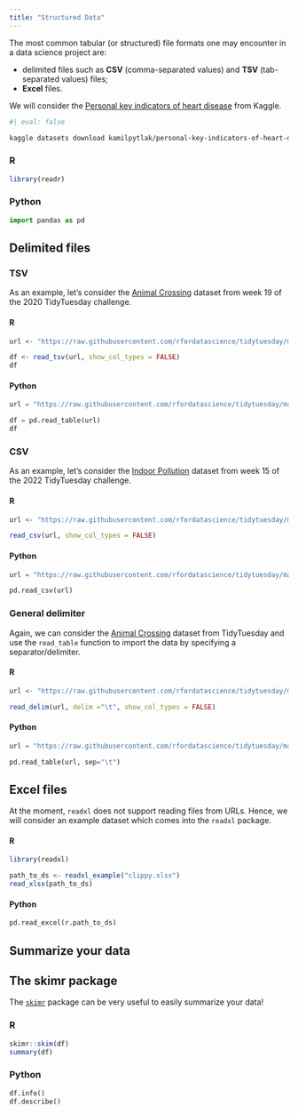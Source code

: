 ```yaml
---
title: "Structured Data"
---
```


The most common tabular (or structured) file formats one may encounter in a data science project are:

- delimited files such as **CSV** (comma-separated values) and **TSV** (tab-separated values) files;
- **Excel** files.

We will consider the [Personal key indicators of heart disease](https://www.kaggle.com/kamilpytlak/personal-key-indicators-of-heart-disease) from Kaggle.

```bash
#| eval: false

kaggle datasets download kamilpytlak/personal-key-indicators-of-heart-disease ./data --unzip
```

:::{.panel-tabset}
### R

```r
library(readr)
```

### Python

```python
import pandas as pd
```
:::

## Delimited files


### TSV

As an example, let's consider the [Animal Crossing](https://github.com/rfordatascience/tidytuesday/blob/master/data/2020/2020-05-05) dataset from week 19 of the 2020 TidyTuesday challenge.

:::{.panel-tabset}
#### R

```r
url <- "https://raw.githubusercontent.com/rfordatascience/tidytuesday/master/data/2020/2020-05-05/critic.tsv"

df <- read_tsv(url, show_col_types = FALSE)
df
```

#### Python

```python
url = "https://raw.githubusercontent.com/rfordatascience/tidytuesday/master/data/2020/2020-05-05/critic.tsv"

df = pd.read_table(url)
df
```
:::

### CSV

As an example, let's consider the [Indoor Pollution](https://github.com/rfordatascience/tidytuesday/blob/master/data/2022/2022-04-12) dataset from week 15 of the 2022 TidyTuesday challenge.

:::{.panel-tabset}
#### R

```r
url <- "https://raw.githubusercontent.com/rfordatascience/tidytuesday/master/data/2022/2022-04-12/indoor_pollution.csv"

read_csv(url, show_col_types = FALSE)
```

#### Python

```python
url = "https://raw.githubusercontent.com/rfordatascience/tidytuesday/master/data/2022/2022-04-12/indoor_pollution.csv"

pd.read_csv(url)
```
:::

### General delimiter

Again, we can consider the [Animal Crossing](https://github.com/rfordatascience/tidytuesday/blob/master/data/2020/2020-05-05) dataset from TidyTuesday and use the `read_table` function to import the data by specifying a separator/delimiter.

:::{.panel-tabset}
#### R

```r
url <- "https://raw.githubusercontent.com/rfordatascience/tidytuesday/master/data/2020/2020-05-05/critic.tsv"

read_delim(url, delim ="\t", show_col_types = FALSE)
```

#### Python

```python
url = "https://raw.githubusercontent.com/rfordatascience/tidytuesday/master/data/2020/2020-05-05/critic.tsv"

pd.read_table(url, sep="\t")
```
:::



## Excel files

At the moment, `readxl` does not support reading files from URLs. Hence, we will consider an example dataset which comes into the `readxl` package.

:::{.panel-tabset}
#### R

```r
library(readxl)

path_to_ds <- readxl_example("clippy.xlsx")
read_xlsx(path_to_ds)
```

#### Python

```python
pd.read_excel(r.path_to_ds)
```
:::



## Summarize your data

:::{.callout-tip}
## The skimr package

The [`skimr`](https://docs.ropensci.org/skimr/) package can be very useful to easily summarize your data!
:::

:::{.panel-tabset}
### R

```r
skimr::skim(df)
summary(df)
```

### Python

```python
df.info()
df.describe()
```
:::
